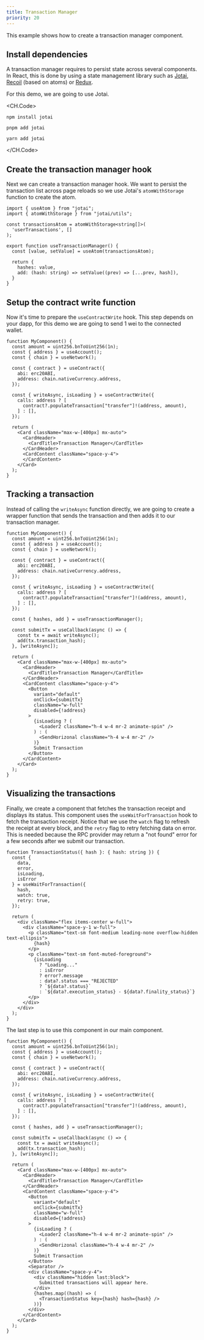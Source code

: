 ```yaml
---
title: Transaction Manager
priority: 20
---
```


This example shows how to create a transaction manager component.

<DemoContainer>
  <TransactionManagerDemo />
</DemoContainer>

## Install dependencies

A transaction manager requires to persist state across several components. In
React, this is done by using a state management library such as
[Jotai](https://jotai.org/), [Recoil](https://recoiljs.org/) (based on atoms) or
[Redux](https://react-redux.js.org/).

For this demo, we are going to use Jotai.

<CH.Code>
```console npm
npm install jotai
```
```console pnpm
pnpm add jotai
```
```console yarn
yarn add jotai
```
</CH.Code>

## Create the transaction manager hook

Next we can create a transaction manager hook. We want to persist the
transaction list across page reloads so we use Jotai's `atomWithStorage`
function to create the atom.

```tsx hooks/useTransactionManager.ts
import { useAtom } from "jotai";
import { atomWithStorage } from "jotai/utils";

const transactionsAtom = atomWithStorage<string[]>(
  'userTransactions', []
);

export function useTransactionManager() {
  const [value, setValue] = useAtom(transactionsAtom);

  return {
    hashes: value,
    add: (hash: string) => setValue((prev) => [...prev, hash]),
  }
}
```

## Setup the contract write function

Now it's time to prepare the `useContractWrite` hook. This step depends on your
dapp, for this demo we are going to send 1 wei to the connected wallet.

```tsx components/my-component.tsx focus=2:25
function MyComponent() {
  const amount = uint256.bnToUint256(1n);
  const { address } = useAccount();
  const { chain } = useNetwork();

  const { contract } = useContract({
    abi: erc20ABI,
    address: chain.nativeCurrency.address,
  });

  const { writeAsync, isLoading } = useContractWrite({
    calls: address ? [
      contract?.populateTransaction["transfer"]!(address, amount),
    ] : [],
  });

  return (
    <Card className="max-w-[400px] mx-auto">
      <CardHeader>
        <CardTitle>Transaction Manager</CardTitle>
      </CardHeader>
      <CardContent className="space-y-4">
      </CardContent>
    </Card>
  );
}
```

## Tracking a transaction

Instead of calling the `writeAsync` function directly, we are going to create a
wrapper function that sends the transaction and then adds it to our transaction
manager.

```tsx components/my-component.tsx focus=17:22,30:42
function MyComponent() {
  const amount = uint256.bnToUint256(1n);
  const { address } = useAccount();
  const { chain } = useNetwork();

  const { contract } = useContract({
    abi: erc20ABI,
    address: chain.nativeCurrency.address,
  });

  const { writeAsync, isLoading } = useContractWrite({
    calls: address ? [
      contract?.populateTransaction["transfer"]!(address, amount),
    ] : [],
  });

  const { hashes, add } = useTransactionManager();

  const submitTx = useCallback(async () => {
    const tx = await writeAsync();
    add(tx.transaction_hash);
  }, [writeAsync]);

  return (
    <Card className="max-w-[400px] mx-auto">
      <CardHeader>
        <CardTitle>Transaction Manager</CardTitle>
      </CardHeader>
      <CardContent className="space-y-4">
        <Button
          variant="default"
          onClick={submitTx}
          className="w-full"
          disabled={!address}
        >
          {isLoading ? (
            <Loader2 className="h-4 w-4 mr-2 animate-spin" />
          ) : (
            <SendHorizonal className="h-4 w-4 mr-2" />
          )}
          Submit Transaction
        </Button>
      </CardContent>
    </Card>
  );
}
```

## Visualizing the transactions

Finally, we create a component that fetches the transaction receipt and displays
its status.
This component uses the `useWaitForTransaction` hook to fetch the transaction
receipt. Notice that we use the `watch` flag to refresh the receipt at every
block, and the `retry` flag to retry fetching data on error. This is needed
because the RPC provider may return a "not found" error for a few seconds after
we submit our transaction.

```tsx components/transaction-status.tsx
function TransactionStatus({ hash }: { hash: string }) {
  const {
    data,
    error,
    isLoading,
    isError
  } = useWaitForTransaction({
    hash,
    watch: true,
    retry: true,
  });

  return (
    <div className="flex items-center w-full">
      <div className="space-y-1 w-full">
        <p className="text-sm font-medium leading-none overflow-hidden text-ellipsis">
          {hash}
        </p>
        <p className="text-sm font-muted-foreground">
          {isLoading
            ? "Loading..."
            : isError
            ? error?.message
            : data?.status === "REJECTED"
            ? `${data?.status}`
            : `${data?.execution_status} - ${data?.finality_status}`}
        </p>
      </div>
    </div>
  );
}
```

The last step is to use this component in our main component.

```tsx components/my-component.tsx focus=43:51
function MyComponent() {
  const amount = uint256.bnToUint256(1n);
  const { address } = useAccount();
  const { chain } = useNetwork();

  const { contract } = useContract({
    abi: erc20ABI,
    address: chain.nativeCurrency.address,
  });

  const { writeAsync, isLoading } = useContractWrite({
    calls: address ? [
      contract?.populateTransaction["transfer"]!(address, amount),
    ] : [],
  });

  const { hashes, add } = useTransactionManager();

  const submitTx = useCallback(async () => {
    const tx = await writeAsync();
    add(tx.transaction_hash);
  }, [writeAsync]);

  return (
    <Card className="max-w-[400px] mx-auto">
      <CardHeader>
        <CardTitle>Transaction Manager</CardTitle>
      </CardHeader>
      <CardContent className="space-y-4">
        <Button
          variant="default"
          onClick={submitTx}
          className="w-full"
          disabled={!address}
        >
          {isLoading ? (
            <Loader2 className="h-4 w-4 mr-2 animate-spin" />
          ) : (
            <SendHorizonal className="h-4 w-4 mr-2" />
          )}
          Submit Transaction
        </Button>
        <Separator />
        <div className="space-y-4">
          <div className="hidden last:block">
            Submitted transactions will appear here.
          </div>
          {hashes.map((hash) => (
            <TransactionStatus key={hash} hash={hash} />
          ))}
        </div>
      </CardContent>
    </Card>
  );
}
